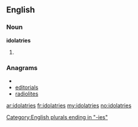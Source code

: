==English==

===Noun===
'''idolatries'''

# {{plural of|[[idolatry]]}}

===Anagrams===
* {{alphagram|adeiilorst}}
* [[editorials#English|editorials]]
* [[radiolites#English|radiolites]]

[[Category:English plurals ending in "-ies"]]

[[ar:idolatries]]
[[fr:idolatries]]
[[my:idolatries]]
[[no:idolatries]]